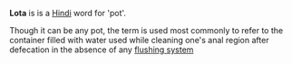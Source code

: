'''Lota''' is is a [[Hindi]] word for 'pot'. 

Though it can be any pot, the term is used most commonly to refer to the container filled with water used while cleaning one's anal region after defecation in the absence of any [[Flush toilet | flushing system ]]

{{stub}}